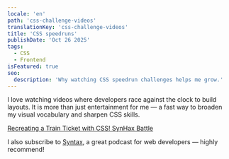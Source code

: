 ```yaml
---
locale: 'en'
path: 'css-challenge-videos'
translationKey: 'css-challenge-videos'
title: 'CSS speedruns'
publishDate: 'Oct 26 2025'
tags:
  - CSS
  - Frontend
isFeatured: true
seo:
  description: 'Why watching CSS speedrun challenges helps me grow.'
---
```


I love watching videos where developers race against the clock to build layouts. It is more than just entertainment for me — a fast way to broaden my visual vocabulary and sharpen CSS skills.

[Recreating a Train Ticket with CSS! SynHax Battle](https://www.youtube.com/watch?time_continue=1&v=rBAAvG68pko&embeds_referring_euri=http%3A%2F%2Flocalhost%3A4322%2F)

I also subscribe to [Syntax](https://syntax.fm/), a great podcast for web developers — highly recommend!
